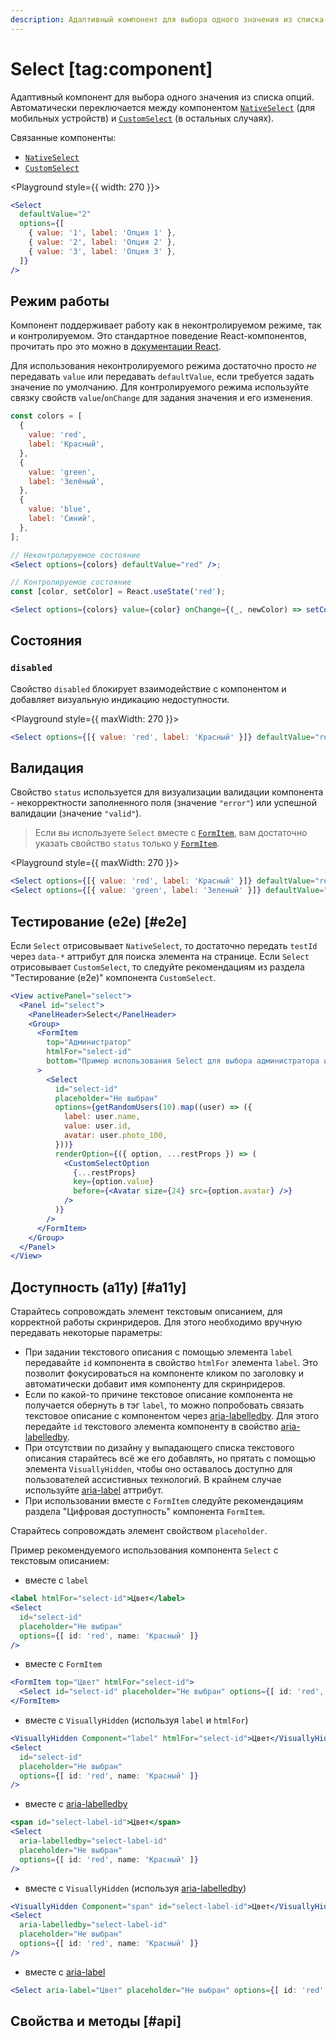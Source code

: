 ```yaml
---
description: Адаптивный компонент для выбора одного значения из списка опций.
---
```


<Overview group="forms">

# Select [tag:component]

Адаптивный компонент для выбора одного значения из списка опций. Автоматически переключается между компонентом
[`NativeSelect`](/components/native-select) (для мобильных устройств) и [`CustomSelect`](/components/custom-select) (в остальных случаях).

Связанные компоненты:

- [`NativeSelect`](/components/native-select)
- [`CustomSelect`](/components/custom-select)

</Overview>

<Playground style={{ width: 270 }}>
  ```jsx
  <Select
    defaultValue="2"
    options={[
      { value: '1', label: 'Опция 1' },
      { value: '2', label: 'Опция 2' },
      { value: '3', label: 'Опция 3' },
    ]}
  />
  ```
</Playground>

## Режим работы

Компонент поддерживает работу как в неконтролируемом режиме, так и контролируемом. Это стандартное поведение
React-компонентов, прочитать про это можно в [документации React](https://react.dev/reference/react-dom/components/input#controlling-an-input-with-a-state-variable).

Для использования неконтролируемого режима достаточно просто _не_ передавать `value` или передавать `defaultValue`, если
требуется задать значение по умолчанию.
Для контролируемого режима используйте связку свойств `value`/`onChange` для задания значения и его изменения.

```jsx
const colors = [
  {
    value: 'red',
    label: 'Красный',
  },
  {
    value: 'green',
    label: 'Зелёный',
  },
  {
    value: 'blue',
    label: 'Синий',
  },
];

// Неконтролируемое состояние
<Select options={colors} defaultValue="red" />;

// Контролируемое состояние
const [color, setColor] = React.useState('red');

<Select options={colors} value={color} onChange={(_, newColor) => setColor(newColor)} />;
```

## Состояния

### `disabled`

Свойство `disabled` блокирует взаимодействие с компонентом и добавляет визуальную индикацию недоступности.

<Playground style={{ maxWidth: 270 }}>
  ```jsx
  <Select options={[{ value: 'red', label: 'Красный' }]} defaultValue="red" disabled />
  ```
</Playground>

## Валидация

Свойство `status` используется для визуализации валидации компонента - некорректности заполненного поля (значение `"error"`)
или успешной валидации (значение `"valid"`).

> Если вы используете `Select` вместе с [`FormItem`](/components/form-item), вам достаточно указать свойство `status` только у
> [`FormItem`](/components/form-item).

<Playground style={{ maxWidth: 270 }}>
  ```jsx
  <Select options={[{ value: 'red', label: 'Красный' }]} defaultValue="red" status="error" />
  <Select options={[{ value: 'green', label: 'Зеленый' }]} defaultValue="green" status="valid" />
  ```
</Playground>

## Тестирование (e2e) [#e2e]

Если `Select` отрисовывает `NativeSelect`, то достаточно передать `testId` через `data-*` аттрибут для поиска элемента на странице.
Если `Select` отрисовывает `CustomSelect`, то следуйте рекомендациям из раздела "Тестирование (e2e)" компонента `CustomSelect`.

```jsx
<View activePanel="select">
  <Panel id="select">
    <PanelHeader>Select</PanelHeader>
    <Group>
      <FormItem
        top="Администратор"
        htmlFor="select-id"
        bottom="Пример использования Select для выбора администратора из списка"
      >
        <Select
          id="select-id"
          placeholder="Не выбран"
          options={getRandomUsers(10).map((user) => ({
            label: user.name,
            value: user.id,
            avatar: user.photo_100,
          }))}
          renderOption={({ option, ...restProps }) => (
            <CustomSelectOption
              {...restProps}
              key={option.value}
              before={<Avatar size={24} src={option.avatar} />}
            />
          )}
        />
      </FormItem>
    </Group>
  </Panel>
</View>
```

## Доступность (a11y) [#a11y]

Старайтесь сопровождать элемент текстовым описанием, для корректной работы скринридеров.
Для этого необходимо вручную передавать некоторые параметры:

- При задании текстового описания с помощью элемента `label` передавайте `id` компонента в свойство `htmlFor` элемента `label`.
  Это позволит фокусироваться на компоненте кликом по заголовку и автоматически добавит имя компоненту для скринридеров.
- Если по какой-то причине текстовое описание компонента не получается обернуть в тэг `label`, то можно попробовать связать
  текстовое описание с компонентом через [aria-labelledby](https://developer.mozilla.org/en-US/docs/Web/Accessibility/ARIA/Attributes/aria-labelledby).
  Для этого передайте `id` текстового элемента компоненту в свойство [aria-labelledby](https://developer.mozilla.org/en-US/docs/Web/Accessibility/ARIA/Attributes/aria-labelledby).
- При отсутствии по дизайну у выпадающего списка текстового описания старайтесь всё же его добавлять,
  но прятать с помощью элемента `VisuallyHidden`, чтобы оно оставалось доступно для пользователей ассистивных технологий.
  В крайнем случае используйте [aria-label](https://developer.mozilla.org/en-US/docs/Web/Accessibility/ARIA/Attributes/aria-label) аттрибут.
- При использовании вместе с `FormItem` следуйте рекомендациям раздела "Цифровая доступность" компонента `FormItem`.

Старайтесь сопровождать элемент свойством `placeholder`.

Пример рекомендуемого использования компонента `Select` с текстовым описанием:

- вместе с `label`

```jsx
<label htmlFor="select-id">Цвет</label>
<Select
  id="select-id"
  placeholder="Не выбран"
  options={[ id: 'red', name: 'Красный' ]}
/>
```

- вместе с `FormItem`

```jsx
<FormItem top="Цвет" htmlFor="select-id">
  <Select id="select-id" placeholder="Не выбран" options={[ id: 'red', name: 'Красный' ]} />
</FormItem>
```

- вместе с `VisuallyHidden` (используя `label` и `htmlFor`)

```jsx
<VisuallyHidden Component="label" htmlFor="select-id">Цвет</VisuallyHidden>
<Select
  id="select-id"
  placeholder="Не выбран"
  options={[ id: 'red', name: 'Красный' ]}
/>
```

- вместе с [aria-labelledby](https://developer.mozilla.org/en-US/docs/Web/Accessibility/ARIA/Attributes/aria-labelledby)

```jsx
<span id="select-label-id">Цвет</span>
<Select
  aria-labelledby="select-label-id"
  placeholder="Не выбран"
  options={[ id: 'red', name: 'Красный' ]}
/>
```

- вместе с `VisuallyHidden` (используя [aria-labelledby](https://developer.mozilla.org/en-US/docs/Web/Accessibility/ARIA/Attributes/aria-labelledby))

```jsx
<VisuallyHidden Component="span" id="select-label-id">Цвет</VisuallyHidden>
<Select
  aria-labelledby="select-label-id"
  placeholder="Не выбран"
  options={[ id: 'red', name: 'Красный' ]}
/>
```

- вместе с [aria-label](https://developer.mozilla.org/en-US/docs/Web/Accessibility/ARIA/Attributes/aria-label)

```jsx
<Select aria-label="Цвет" placeholder="Не выбран" options={[ id: 'red', name: 'Красный' ]} />
```

## Свойства и методы [#api]

<PropsTable name="Select" />
